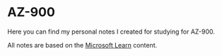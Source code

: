 # AZ-900
Here you can find my personal notes I created for studying for AZ-900.

All notes are based on the [Microsoft Learn](https://docs.microsoft.com/en-us/learn/certifications/exams/az-900) content.
